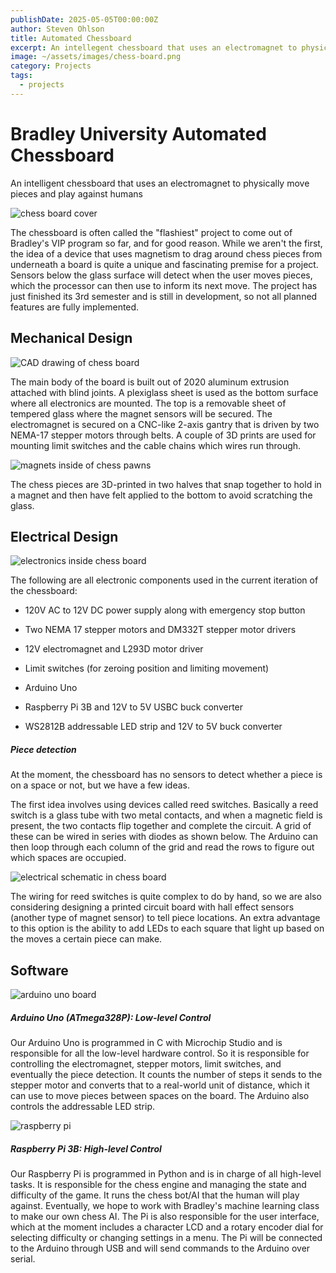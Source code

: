 ```yaml
---
publishDate: 2025-05-05T00:00:00Z
author: Steven Ohlson
title: Automated Chessboard
excerpt: An intellegent chessboard that uses an electromagnet to physically move pieces and play against humans.
image: ~/assets/images/chess-board.png
category: Projects
tags:
  - projects
---
```


# Bradley University Automated Chessboard

An intelligent chessboard that uses an electromagnet to physically move pieces and play against humans

![chess board cover](~/assets/images/chess-board/image1.png)

The chessboard is often called the "flashiest" project to come out of Bradley's VIP program so far, and for good reason.  While we aren't the first, the idea of a device that uses magnetism to drag around chess pieces from underneath a board is quite a unique and fascinating premise for a project.  Sensors below the glass surface will detect when the user moves pieces, which the processor can then use to inform its next move.  The project has just finished its 3rd semester and is still in development, so not all planned features are fully implemented.

## Mechanical Design

![CAD drawing of chess board](~/assets/images/chess-board/image2.png)

The main body of the board is built out of 2020 aluminum extrusion attached with blind joints.  A plexiglass sheet is used as the bottom surface where all electronics are mounted.  The top is a removable sheet of tempered glass where the magnet sensors will be secured.  The electromagnet is secured on a CNC-like 2-axis gantry that is driven by two NEMA-17 stepper motors through belts.  A couple of 3D prints are used for mounting limit switches and the cable chains which wires run through.

![magnets inside of chess pawns](~/assets/images/chess-board/image3.png)

The chess pieces are 3D-printed in two halves that snap together to hold in a magnet and then have felt applied to the bottom to avoid scratching the glass.

## Electrical Design

![electronics inside chess board](~/assets/images/chess-board/image4.png)

The following are all electronic components used in the current iteration of the chessboard:

* 120V AC to 12V DC power supply along with emergency stop button

* Two NEMA 17 stepper motors and DM332T stepper motor drivers

* 12V electromagnet and L293D motor driver

* Limit switches (for zeroing position and limiting movement)

* Arduino Uno

* Raspberry Pi 3B and 12V to 5V USBC buck converter

* WS2812B addressable LED strip and 12V to 5V buck converter

##### Piece detection

At the moment, the chessboard has no sensors to detect whether a piece is on a space or not, but we have a few ideas.

The first idea involves using devices called reed switches.  Basically a reed switch is a glass tube with two metal contacts, and when a magnetic field is present, the two contacts flip together and complete the circuit.  A grid of these can be wired in series with diodes as shown below.  The Arduino can then loop through each column of the grid and read the rows to figure out which spaces are occupied.

![electrical schematic in chess board](~/assets/images/chess-board/image5.png)

The wiring for reed switches is quite complex to do by hand, so we are also considering designing a printed circuit board with hall effect sensors (another type of magnet sensor) to tell piece locations.  An extra advantage to this option is the ability to add LEDs to each square that light up based on the moves a certain piece can make.

## Software

![arduino uno board](~/assets/images/chess-board/image6.png)

##### Arduino Uno (ATmega328P): Low-level Control

Our Arduino Uno is programmed in C with Microchip Studio and is responsible for all the low-level hardware control.  So it is responsible for controlling the electromagnet, stepper motors, limit switches, and eventually the piece detection.  It counts the number of steps it sends to the stepper motor and converts that to a real-world unit of distance, which it can use to move pieces between spaces on the board.  The Arduino also controls the addressable LED strip.

![raspberry pi](~/assets/images/chess-board/image7.png)

##### Raspberry Pi 3B: High-level Control

Our Raspberry Pi is programmed in Python and is in charge of all high-level tasks.  It is responsible for the chess engine and managing the state and difficulty of the game.  It runs the chess bot/AI that the human will play against.  Eventually, we hope to work with Bradley's machine learning class to make our own chess AI.  The Pi is also responsible for the user interface, which at the moment includes a character LCD and a rotary encoder dial for selecting difficulty or changing settings in a menu.  The Pi will be connected to the Arduino through USB and will send commands to the Arduino over serial. 
